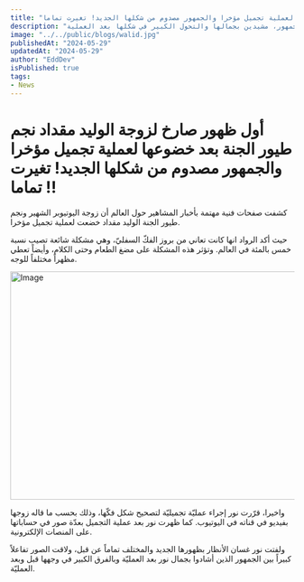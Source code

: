 ```yaml
---
title: "أول ظهور صارخ لزوجة الوليد مقداد نجم طيور الجنة بعد خضوعها لعملية تجميل مؤخرا والجمهور مصدوم من شكلها الجديد! تغيرت تماما !!"
description: "زوجة الوليد مقداد خضعت لعملية تجميل لتصحيح بروز الفك السفلي. التغيير في مظهرها لفت الأنظار وأثار تفاعلاً كبيراً بين الجمهور، مشيدين بجمالها والتحول الكبير في شكلها بعد العملية."
image: "../../public/blogs/walid.jpg"
publishedAt: "2024-05-29"
updatedAt: "2024-05-29"
author: "EddDev"
isPublished: true
tags:
- News
---
```


# أول ظهور صارخ لزوجة الوليد مقداد نجم طيور الجنة بعد خضوعها لعملية تجميل مؤخرا والجمهور مصدوم من شكلها الجديد! تغيرت تماما !!

كشفت صفحات فنية مهتمة بأخبار المشاهير حول العالم أن زوجة اليوتيوبر الشهير ونجم طيور الجنة الوليد مقداد خضعت لعملية تجميل مؤخرا.

حيث أكد الرواد انها كانت تعاني من بروز الفكّ السفليّ، وهي مشكلة شائعة تصيب نسبة خمس بالمئة في العالم. وتؤثر هذه المشكلة على مضغ الطعام وحتى الكلام، وأيضاً تعطي مظهراً مختلفاً للوجه.

<Image
  src="/blogs/walid-1.jpg"
  width="718"
  height="404"
  alt="Image"
  sizes="100vw"
/>


واخيرا، قرّرت نور إجراء عمليّة تجميليّة لتصحيح شكل فكّها، وذلك بحسب ما قاله زوجها بفيديو في قناته في اليوتيوب. كما ظهرت نور بعد عملية التجميل بعدّة صور في حساباتها على المنصات الإلكترونية.

ولفتت نور غسان الأنظار بظهورها الجديد والمختلف تماماً عن قبل، ولاقت الصور تفاعلاً كبيراً بين الجمهور الذين أشادوا بجمال نور بعد العمليّة وبالفرق الكبير في وجهها قبل وبعد العمليّة.
